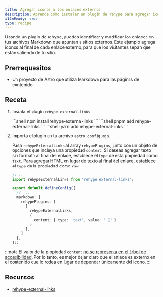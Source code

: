 ```yaml
---
title: Agregar iconos a los enlaces externos
description: Aprende cómo instalar un plugin de rehype para agregar iconos a los enlaces externos en tus archivos Markdown.
i18nReady: true
type: recipe
---
```



Usando un plugin de rehype, puedes identificar y modificar los enlaces en tus archivos Markdown que apuntan a sitios externos. Este ejemplo agrega iconos al final de cada enlace externo, para que los visitantes sepan que están saliendo de tu sitio.

## Prerrequesitos
- Un proyecto de Astro que utiliza Markdown para las páginas de contenido.

## Receta

1. Instala el plugin `rehype-external-links`.

    <PackageManagerTabs>
        <Fragment slot="npm">
        ```shell
        npm install rehype-external-links
        ```
        </Fragment>
        <Fragment slot="pnpm">
        ```shell
        pnpm add rehype-external-links
        ```
        </Fragment>
        <Fragment slot="yarn">
        ```shell
        yarn add rehype-external-links
        ```
        </Fragment>
      </PackageManagerTabs>

2. Importa el plugin en tu archivo `astro.config.mjs`.

	Pasa `rehypeExternalLinks` al array `rehypePlugins`, junto con un objeto de opciones que incluya una propiedad `content`. Si deseas agregar texto sin formato al final del enlace, establece el `type` de esta propiedad como `text`. Para agregar HTML en lugar de texto al final del enlace, establece el `type` de la propiedad como `raw`.

    ```ts
    // ...
    import rehypeExternalLinks from 'rehype-external-links';

    export default defineConfig({
      // ...
      markdown: {
        rehypePlugins: [
          [
            rehypeExternalLinks,
            {
              content: { type: 'text', value: ' 🔗' }
            }
          ],
        ]
      },
    });
    ```

:::note
  El valor de la propiedad `content` [no se representa en el árbol de accesibilidad](https://developer.mozilla.org/en-US/docs/Web/CSS/content#accessibility_concerns). Por lo tanto, es mejor dejar claro que el enlace es externo en el contenido que lo rodea en lugar de depender únicamente del icono.
:::

## Recursos
- [rehype-external-links](https://www.npmjs.com/package/rehype-external-links)